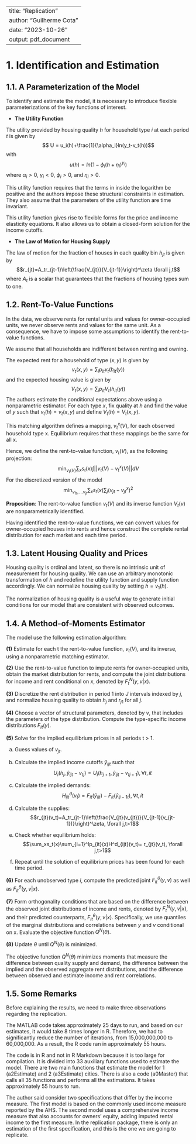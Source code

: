 
---
title: "Replication"
author: "Guilherme Cota"
date: "2023-10-26"
output: pdf_document
---

# 1. Identification and Estimation

## 1.1. A Parameterization of the Model
To identify and estimate the model, it is necessary to introduce flexible parameterizations of the key functions of interest.


* **The Utility Function**


The utility provided by housing quality $h$ for household type $i$ at each period $t$ is given by 
$$ U = u_i(h)+\frac{1}{\alpha_i}ln(y_t-v_t(h))$$
with
$$u(h)=ln(1-\phi_i(h+\eta_i)^{\gamma_i})$$
where $\alpha_i>0$, $\gamma_i<0$, $\phi_i>0$, and  $\eta_i>0$.

This utility function requires that the terms in inside the logarithm be positive and the authors impose these structural constraints in estimation. They also assume that the parameters of the utility function are time invariant.

This utility function gives rise to flexible forms for the price and income elasticity equations. It also allows us to obtain a closed-form solution for the income cutoffs.

* **The Law of Motion for Housing Supply**

The law of motion for the fraction of houses in each quality bin $h_{jt}$ is given by
$$r_{jt}=A_tr_{jt-1}\left(\frac{V_{jt}}{V_{jt-1}}\right)^\zeta \forall j,t$$
where $A_t$ is a scalar that guarantees that the fractions of housing types sum to one.

## 1.2. Rent-To-Value Functions

In the data, we observe rents for rental units and values for owner-occupied units, we never observe rents and values for the same unit. As a consequence, we have to impose some assumptions to identify the rent-to-value functions.

We assume that all households are indifferent between renting and owning.

The expected rent for a household of type $(x, y)$ is given by
$$ v_t(x,y) = \sum_i p_{it}v_t(h_{it}(y))$$
and the expected housing value is given by
$$V_t(x,y) = \sum_i p_{it}V_t(h_{it}(y))$$
The authors estimate the conditional expectations above using a nonparametric estimator. For each type $x$, fix quality at $h$ and find the value of $y$ such that $v_t(h)=v_t(x,y)$ and define $V_t(h)=V_t(x,y)$.

This matching algorithm defines a mapping, $v_t^x(V)$, for each observed household type x. Equilibrium requires that these mappings be the same for all x.

Hence, we define the rent-to-value function, $v_t(V)$, as the following projection:
$$ \min_{v_t(V)} \sum_x s_t(x)\int||v_t(V)-v_t^x(V)||dV$$
For the discretized version of the model
$$ \min_{v_{1t},...v_{jt}} \sum_x s_t(x)\sum_j(v_{jt}-v_{jt}^x)^2$$

**Proposition**: The rent-to-value function $v_t(V)$ and its inverse function $V_t(v)$ are nonparametrically identified.

Having identified the rent-to-value functions, we can convert values for owner-occupied houses into rents and hence construct the complete rental distribution for each market and each time period.

## 1.3. Latent Housing Quality and Prices

Housing quality is ordinal and latent, so there is no intrinsic unit of measurement for housing quality. We can use an arbitrary monotonic transformation of $h$ and redefine the utility function and supply function accordingly. We can normalize housing quality by setting $h=v_1(h)$.

The normalization of housing quality is a useful way to
generate initial conditions for our model that are consistent with observed outcomes.

## 1.4. A Method-of-Moments Estimator

The model use the following estimation algorithm:

**(1)** Estimate for each t the rent-to-value function, $v_t(V)$, and its inverse, using a nonparametric matching estimator.

**(2)** Use the rent-to-value function to impute rents for owner-occupied units, obtain the market distribution for rents, and compute the joint distributions for income and rent conditional on $x$, denoted by $F^N_t(y,v|x)$.

**(3)** Discretize the rent distribution in period $1$ into $J$ intervals indexed by $j$, and normalize housing quality to obtain $h_j$ and $r_{j1}$ for all $j$.

**(4)** Choose a vector of structural parameters, denoted by $v$, that includes the parameters of the type distribution. Compute the type-specific income distributions $F_{it}(y)$.

**(5)** Solve for the implied equilibrium prices in all periods t > 1.

(a) Guess values of $v_{jt}$.
(b) Calculate the implied income cutoffs $\hat{y}_{ijt}$ such that
$$U_i(h_j,\hat{y}_{ijt}-v_{tj})=U_i(h_{j+1},\hat{y}_{ijt}-v_{tj+1}), \forall t,it$$
(c) Calculate the implied demands:
$$H^d_{ijt}(v_t)=F_{it}(\hat{y}_{ijt})-F_{it}(\hat{y}_{ij-1t}), \forall t,it$$
(d) Calculate the supplies:
$$r_{jt}(v_t)=A_tr_{jt-1}\left(\frac{V_{jt}(v_{jt})}{V_{jt-1}(v_{jt-1})}\right)^\zeta, \forall j,t>1$$
(e) Check whether equilibrium holds:
$$\sum_xs_t(x)\sum_{i=1}^Ip_{it}(x)H^d_{ijt}(v_t)= r_{jt}(v_t), \forall j,t>1$$

(f) Repeat until the solution of equilibrium prices has been found
for each time period.

**(6)** For each unobserved type $i$, compute the predicted joint $F_{it}^\theta(y,v)$ as well as $F_{it}^\theta(y,v|x)$.

**(7)** Form orthogonality conditions that are based on the difference between the observed joint distributions of income and rents, denoted
by $F_{t}^N(y,v|x)$, and their predicted counterparts, $F_{it}^\theta(y,v|x)$. Specifically, we use quantiles of the marginal distributions and correlations between $y$ and $v$ conditional on x. Evaluate the objective function $Q^N(\theta).$

**(8)** Update $\theta$ until $Q^N(\theta)$ is minimized.

The objective function $Q^N(\theta)$ minimizes moments that measure the difference between quality supply and demand, the difference between the implied and the observed aggregate rent distributions, and the difference between observed and estimate income and rent correlations.

## 1.5. Some Remarks

Before explaining the results, we need to make three observations regarding the replication.

The MATLAB code takes approximately 25 days to run, and based on our estimates, it would take 8 times longer in R. Therefore, we had to significantly reduce the number of iterations, from 15,000,000,000 to 60,000,000. As a result, the R code ran in approximately 55 hours.

The code is in R and not in R Markdown because it is too large for compilation. It is divided into 33 auxiliary functions used to estimate the model. There are two main functions that estimate the model for 1 (a2Estimate) and 2 (a3Estimate) cities. There is also a code (a0Master) that calls all 35 functions and performs all the estimations. It takes approximately 55 hours to run.

The author said consider two specifications that differ by the income measure. The first model is based on the commonly used income measure reported by the AHS. The second model uses a comprehensive income measure that also accounts for owners’ equity, adding imputed rental income to the first measure. In the replication package, there is only an estimation of the first specification, and this is the one we are going to replicate. 